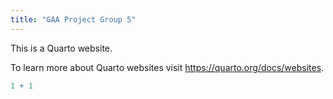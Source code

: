 ```yaml
---
title: "GAA Project Group 5"
---
```


This is a Quarto website.

To learn more about Quarto websites visit <https://quarto.org/docs/websites>.

```r
1 + 1
```
